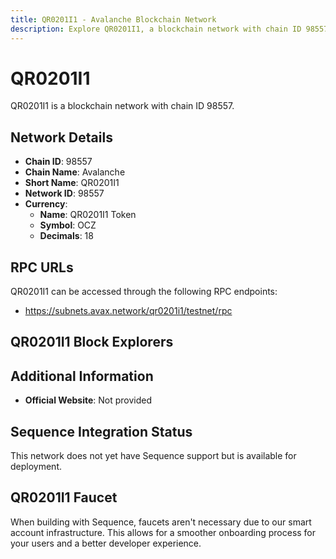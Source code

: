 ```yaml
--- 
title: QR0201I1 - Avalanche Blockchain Network
description: Explore QR0201I1, a blockchain network with chain ID 98557. Learn about its native currency, QR0201I1 Token, and how to interact with the network.
---
```


# QR0201I1

QR0201I1 is a blockchain network with chain ID 98557.

## Network Details

- **Chain ID**: 98557
- **Chain Name**: Avalanche
- **Short Name**: QR0201I1
- **Network ID**: 98557
- **Currency**: 
  - **Name**: QR0201I1 Token
  - **Symbol**: OCZ
  - **Decimals**: 18

## RPC URLs

QR0201I1 can be accessed through the following RPC endpoints:

- https://subnets.avax.network/qr0201i1/testnet/rpc

## QR0201I1 Block Explorers



## Additional Information

- **Official Website**: Not provided

## Sequence Integration Status

This network does not yet have Sequence support but is available for deployment.

## QR0201I1 Faucet

When building with Sequence, faucets aren't necessary due to our smart account infrastructure. This allows for a smoother onboarding process for your users and a better developer experience.
